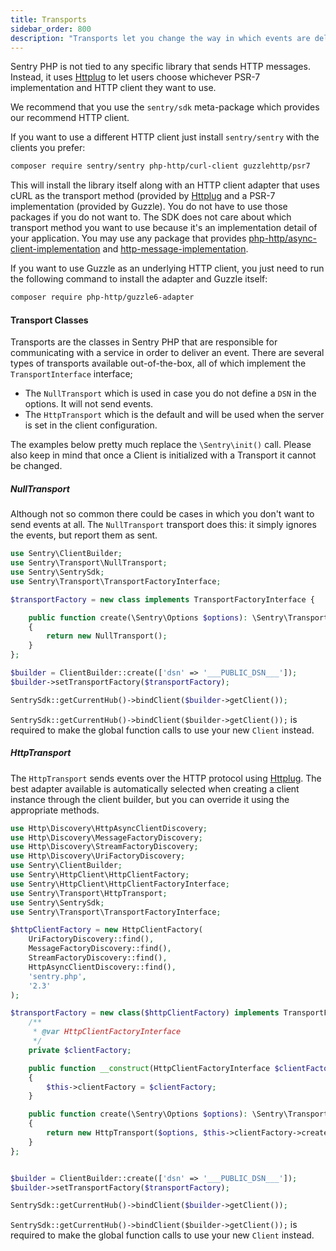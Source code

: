 ```yaml
---
title: Transports
sidebar_order: 800
description: "Transports let you change the way in which events are delivered to Sentry."
---
```


Sentry PHP is not tied to any specific library that sends HTTP messages. Instead,
it uses [Httplug](https://github.com/php-http/httplug) to let users choose whichever PSR-7 implementation and HTTP client
they want to use.

We recommend that you use the `sentry/sdk` meta-package which provides our recommend HTTP client.

If you want to use a different HTTP client just install `sentry/sentry` with the clients you prefer:

```bash
composer require sentry/sentry php-http/curl-client guzzlehttp/psr7
```

This will install the library itself along with an HTTP client adapter that uses
cURL as the transport method (provided by [Httplug](https://github.com/php-http/httplug) and a PSR-7 implementation
(provided by Guzzle). You do not have to use those packages if you do not want to.
The SDK does not care about which transport method you want to use because it's
an implementation detail of your application. You may use any package that provides
[php-http/async-client-implementation](https://packagist.org/providers/php-http/async-client-implementation) and [http-message-implementation](https://packagist.org/providers/psr/http-message-implementation).

If you want to use Guzzle as an underlying HTTP client, you just need to run the
following command to install the adapter and Guzzle itself:

```bash
composer require php-http/guzzle6-adapter
```

#### Transport Classes

Transports are the classes in Sentry PHP that are responsible for communicating
with a service in order to deliver an event. There are several types of transports
available out-of-the-box, all of which implement the `TransportInterface`
interface;

- The `NullTransport` which is used in case you do not define a `DSN` in the options. It will not send events.
- The `HttpTransport` which is the default and will be used when the server
  is set in the client configuration.

The examples below pretty much replace the `\Sentry\init()` call.
Please also keep in mind that once a Client is initialized with a Transport it cannot be
changed.

##### NullTransport

Although not so common there could be cases in which you don't want to send
events at all. The `NullTransport` transport does this: it simply ignores
the events, but report them as sent.

```php
use Sentry\ClientBuilder;
use Sentry\Transport\NullTransport;
use Sentry\SentrySdk;
use Sentry\Transport\TransportFactoryInterface;

$transportFactory = new class implements TransportFactoryInterface {

    public function create(\Sentry\Options $options): \Sentry\Transport\TransportInterface
    {
        return new NullTransport();
    }
};

$builder = ClientBuilder::create(['dsn' => '___PUBLIC_DSN___']);
$builder->setTransportFactory($transportFactory);

SentrySdk::getCurrentHub()->bindClient($builder->getClient());
```

<Alert level="warning" title="Note">

`SentrySdk::getCurrentHub()->bindClient($builder->getClient());` is required to make the global function calls to use your new `Client` instead.

</Alert>

##### HttpTransport

The `HttpTransport` sends events over the HTTP protocol using [Httplug](https://httplug.io/).
The best adapter available is automatically selected when creating a client instance
through the client builder, but you can override it using the appropriate methods.

```php
use Http\Discovery\HttpAsyncClientDiscovery;
use Http\Discovery\MessageFactoryDiscovery;
use Http\Discovery\StreamFactoryDiscovery;
use Http\Discovery\UriFactoryDiscovery;
use Sentry\ClientBuilder;
use Sentry\HttpClient\HttpClientFactory;
use Sentry\HttpClient\HttpClientFactoryInterface;
use Sentry\Transport\HttpTransport;
use Sentry\SentrySdk;
use Sentry\Transport\TransportFactoryInterface;

$httpClientFactory = new HttpClientFactory(
    UriFactoryDiscovery::find(),
    MessageFactoryDiscovery::find(),
    StreamFactoryDiscovery::find(),
    HttpAsyncClientDiscovery::find(),
    'sentry.php',
    '2.3'
);

$transportFactory = new class($httpClientFactory) implements TransportFactoryInterface  {
    /**
     * @var HttpClientFactoryInterface
     */
    private $clientFactory;

    public function __construct(HttpClientFactoryInterface $clientFactory)
    {
        $this->clientFactory = $clientFactory;
    }

    public function create(\Sentry\Options $options): \Sentry\Transport\TransportInterface
    {
        return new HttpTransport($options, $this->clientFactory->create($options), MessageFactoryDiscovery::find());
    }
};


$builder = ClientBuilder::create(['dsn' => '___PUBLIC_DSN___']);
$builder->setTransportFactory($transportFactory);

SentrySdk::getCurrentHub()->bindClient($builder->getClient());
```

<Alert level="warning" title="Note">

`SentrySdk::getCurrentHub()->bindClient($builder->getClient());` is required to make the global function calls to use your new `Client` instead.

</Alert>
